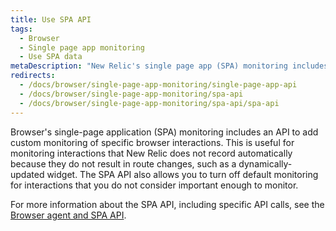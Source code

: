 ```yaml
---
title: Use SPA API
tags:
  - Browser
  - Single page app monitoring
  - Use SPA data
metaDescription: "New Relic's single page app (SPA) monitoring includes an API to add custom monitoring of specific browser interactions."
redirects:
  - /docs/browser/single-page-app-monitoring/single-page-app-api
  - /docs/browser/single-page-app-monitoring/spa-api
  - /docs/browser/single-page-app-monitoring/spa-api/spa-api
---
```


Browser's single-page application (SPA) monitoring includes an API to add custom monitoring of specific browser interactions. This is useful for monitoring interactions that New Relic does not record automatically because they do not result in route changes, such as a dynamically-updated widget. The SPA API also allows you to turn off default monitoring for interactions that you do not consider important enough to monitor.

For more information about the SPA API, including specific API calls, see the [Browser agent and SPA API](/docs/browser/new-relic-browser/guides/guide-using-browser-spa-apis/).
